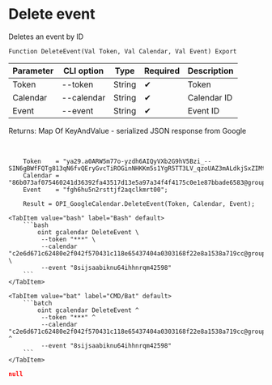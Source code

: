 ﻿---
sidebar_position: 7
---


# Delete event
 Deletes an event by ID



`Function DeleteEvent(Val Token, Val Calendar, Val Event) Export`

  | Parameter | CLI option | Type | Required | Description |
  |-|-|-|-|-|
  | Token | --token | String | &#x2714; | Token |
  | Calendar | --calendar | String | &#x2714; | Calendar ID |
  | Event | --event | String | &#x2714; | Event ID |

  
  Returns:  Map Of KeyAndValue - serialized JSON response from Google

<br/>




```bsl title="1C:Enterprise/OneScript code example"
    Token    = "ya29.a0ARW5m77o-yzdh6AIQyVXb2G9hV5Bzi_--SIN6gBWfFQTg813qN6fvQEryGvcTiROGinNHKKm5s1YgR5TT3LV_qzoUAZ3mALdkjSxZIMta...";
    Calendar = "86b073af075460241d36392fa43517d13e5a97a34f4f4175c0e1e87bbade6583@group.calendar.google.com";
    Event    = "fgh6hu5n2rsttjf2aqclkmrt00";

    Result = OPI_GoogleCalendar.DeleteEvent(Token, Calendar, Event);
```
 

 <Tabs>
  
    <TabItem value="bash" label="Bash" default>
        ```bash
            oint gcalendar DeleteEvent \
             --token "***" \
             --calendar "c2e6d671c62480e2f042f570431c118e65437404a0303168f22e8a1538a719cc@group.calendar.google.com" \
             --event "8sijsaabiknu64ihhnrqm42598"
        ```
    </TabItem>
  
    <TabItem value="bat" label="CMD/Bat" default>
        ```batch
            oint gcalendar DeleteEvent ^
             --token "***" ^
             --calendar "c2e6d671c62480e2f042f570431c118e65437404a0303168f22e8a1538a719cc@group.calendar.google.com" ^
             --event "8sijsaabiknu64ihhnrqm42598"
        ```
    </TabItem>
</Tabs>


```json title="Result"
null
```
